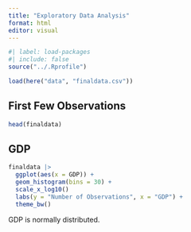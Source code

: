 ```yaml
---
title: "Exploratory Data Analysis"
format: html
editor: visual
---
```


```r
#| label: load-packages
#| include: false
source("../.Rprofile")
```

```r
load(here("data", "finaldata.csv"))
```

## First Few Observations

```r
head(finaldata)
```

## GDP

```r
finaldata |>
  ggplot(aes(x = GDP)) +
  geom_histogram(bins = 30) +
  scale_x_log10()
  labs(y = "Number of Observations", x = "GDP") + 
  theme_bw()
```

GDP is normally distributed.
